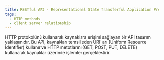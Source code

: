 ```yaml
---
title: RESTful API - Representational State Transferful Application Programming Interface
tags:
  - HTTP methods
  - client server relationship
---
```


HTTP protokolünü kullanarak kaynaklara erişimi sağlayan bir API tasarım yaklaşımıdır. Bu API, kaynakları temsil eden URI'ları (Uniform Resource Identifier) kullanır ve HTTP metotlarını (GET, POST, PUT, DELETE) kullanarak kaynaklar üzerinde işlemler gerçekleştirir.